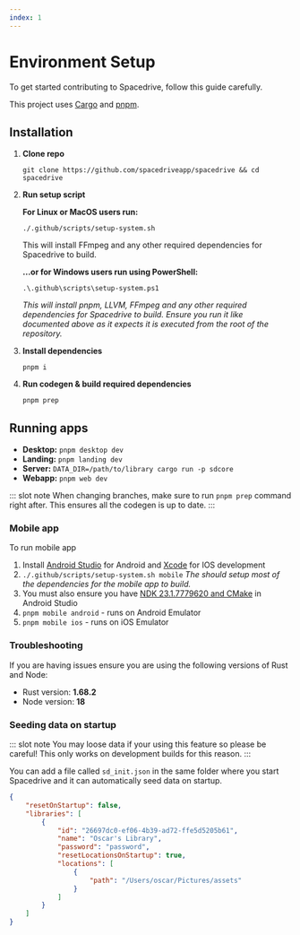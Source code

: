 ```yaml
---
index: 1
---
```


# Environment Setup

To get started contributing to Spacedrive, follow this guide carefully.

This project uses [Cargo](https://doc.rust-lang.org/cargo/getting-started/installation.html) and [pnpm](https://pnpm.io/installation).

## Installation

1. **Clone repo**
   ```shell
   git clone https://github.com/spacedriveapp/spacedrive && cd spacedrive
   ```
2. **Run setup script**

   **For Linux or MacOS users run:**

   ```shell
   ./.github/scripts/setup-system.sh
   ```

   This will install FFmpeg and any other required dependencies for Spacedrive to build.

   **...or for Windows users run using PowerShell:**

   ```shell
   .\.github\scripts\setup-system.ps1
   ```

   _This will install pnpm, LLVM, FFmpeg and any other required dependencies for Spacedrive to build. Ensure you run it like documented above as it expects it is executed from the root of the repository._

3. **Install dependencies**
   ```shell
   pnpm i
   ```
4. **Run codegen & build required dependencies**
   ```shell
   pnpm prep
   ```

## Running apps

- **Desktop:** `pnpm desktop dev`
- **Landing:** `pnpm landing dev`
- **Server:** `DATA_DIR=/path/to/library cargo run -p sdcore`
- **Webapp:** `pnpm web dev`

::: slot note
When changing branches, make sure to run `pnpm prep` command right after. This ensures all the codegen is up to date.
:::

### Mobile app

To run mobile app

1. Install [Android Studio](https://developer.android.com/studio) for Android and [Xcode](https://apps.apple.com/au/app/xcode/id497799835) for IOS development
2. `./.github/scripts/setup-system.sh mobile`
   _The should setup most of the dependencies for the mobile app to build._
3. You must also ensure you have [NDK 23.1.7779620 and CMake](https://developer.android.com/studio/projects/install-ndk#default-version) in Android Studio
4. `pnpm mobile android` - runs on Android Emulator
5. `pnpm mobile ios` - runs on iOS Emulator

### Troubleshooting

If you are having issues ensure you are using the following versions of Rust and Node:

- Rust version: **1.68.2**
- Node version: **18**

### Seeding data on startup

::: slot note
You may loose data if your using this feature so please be careful! This only works on development builds for this reason.
:::

You can add a file called `sd_init.json` in the same folder where you start Spacedrive and it can automatically seed data on startup.

```json
{
	"resetOnStartup": false,
	"libraries": [
		{
			"id": "26697dc0-ef06-4b39-ad72-ffe5d5205b61",
			"name": "Oscar's Library",
			"password": "password",
			"resetLocationsOnStartup": true,
			"locations": [
				{
					"path": "/Users/oscar/Pictures/assets"
				}
			]
		}
	]
}
```
